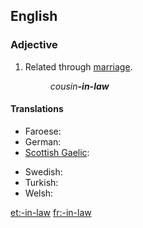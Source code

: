 {{also|in-law}}
==English==

===Adjective===
{{en-adj|-|head=-[[in]]-[[law]]}}

# {{context|postpositive}} Related through [[marriage]].
#: ''cousin'''-in-law'''''

====Translations====
{{trans-top|related through marriage}}
* Faroese: {{t-|fo|ver-}}
* German: {{t|de|Schwieger-}}
* [[Scottish Gaelic]]: {{t-|gd|-cèile}}
{{trans-mid}}
* Swedish: {{t-|sv|svär-}}
* Turkish: {{t|tr|kayın-}}
* Welsh: {{t-|cy|-yng-nghyfraith}}
{{trans-bottom}}

[[et:-in-law]]
[[fr:-in-law]]